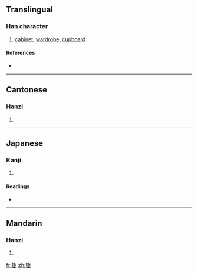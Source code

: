 {{also|橱|櫉}}
==Translingual==

===Han character===
{{Han char|rn=75|rad=木|as=15|sn=19|four=4094<sub>0</sub>|canj=木戈土戈 (DIGI)}}

# [[cabinet]], [[wardrobe]], [[cupboard]]

====References====
* {{Han ref|kx=0561.111|hdz=21315.050|uh=6AE5|ud=27365|bh=C36F|bd=50031}}

----

==Cantonese==

===Hanzi===
{{yue-hanzi|jyut=|y=chyu4|sim=橱}}

# {{defn|Cantonese|sort=木15}}

----

==Japanese==

===Kanji===
{{ja-kanji|grade=|rs=木15}}

# {{defn|Japanese|sort=木15}}

====Readings====
* {{ja-readings|on=[[ちゅ]] (chu)|kun=[[ひつ]] (hitsu)}}

----

==Mandarin==

===Hanzi===
{{cmn-hanzi|sim=橱|pin=[[chú]] ([[chu2]])|wg=ch'u<sup>2</sup>}}

# {{defn|Mandarin|sort=木15}}

[[fr:櫥]]
[[zh:櫥]]